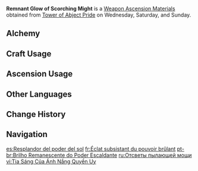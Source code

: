 {{Item Infobox
|id           = 114046
|image        = Item Remnant Glow of Scorching Might.png
|type         = Weapon Ascension Materials
|group        = Scorching Mights
|invCategory  = Character Development Items
|quality      = 3
|description  = To weave together myriad thoughts and reign over countless souls — this is the essence of power.<br />However, power is not cold-blooded tyranny. Its true ideal, at its heart, is to create a utopia free of worry, schemes, and slavery.<br />It was just as the silent lord saw in the crystal's secrets, and just as the lost companion had once taught.<br />The dark insect insignia and the steel judgment thus laid the foundations of the kingdom's rules.
|day1         = Wednesday
|day2         = Saturday
|day3         = Sunday
|source1      = Tower of Abject Pride
|source2      = [[Crafting]]
|source3      = [[Parametric Transformer]]
}}
'''Remnant Glow of Scorching Might''' is a [[Weapon Ascension Materials]] obtained from [[Tower of Abject Pride]] on Wednesday, Saturday, and Sunday.

==Alchemy==
{{Recipe
|type = Crafting
|Echo of Scorching Might = 3
|Mora = 125
|sort = Echo of Scorching Might;Mora
}}

==Craft Usage==
{{Craft Usage}}

==Ascension Usage==
{{Ascension Usage}}

==Other Languages==
{{Other Languages
|en      = Remnant Glow of Scorching Might
|zhs     = 烈日威权的余光
|zhs_rm  = Lièrì Wēiquán de Yúguāng
|zht     = 烈日威權的餘光
|zht_rm  = Lièrì Wēiquán de Yúguāng
|zh_tl   = 
|ja      = 烈日権威の残光
|ja_rm   = Retsujitsu Ken'i no Zankou
|ja_tl   = Afterglow of the Blazing Sun's Authority
|ko      = 태양 같은 권위의 여광
|ko_rm   = Taeyang Gateun Gwonwi-ui Yeogwang
|ko_tl   = Afterglow of Sun-like Authority
|es      = Resplandor del poder del sol
|es_tl   = Radience of the Power of the Sun
|fr      = Éclat subsistant du pouvoir brûlant
|fr_tl   = Remnant Glow of Burning Might
|ru      = Отсветы пылающей мощи
|ru_tl   = Reflected Light of the Scorching Might
|th      = Remnant Glow of Scorching Might
|vi      = Tia Sáng Của Ánh Nắng Quyền Uy
|vi_tl   = 
|de      = Nachglimmen der sengenden Macht
|de_tl   = Afterglow of Scorching Might
|id      = Remnant Glow of Scorching Might
|pt      = Brilho Remanescente do Poder Escaldante
|pt_tl   = 
|tr      = Kavurucu Kuvvetin Kalan Parıltısı
|tr_tl   = 
|it      = Ultimo bagliore di possanza infuocata
|it_tl   = 
}}

==Change History==
{{Change History|3.0}}

==Navigation==
{{Development Item Navbox|Weapon Materials}}

[[es:Resplandor del poder del sol]]
[[fr:Éclat subsistant du pouvoir brûlant]]
[[pt-br:Brilho Remanescente do Poder Escaldante]]
[[ru:Отсветы пылающей мощи]]
[[vi:Tia Sáng Của Ánh Nắng Quyền Uy]]